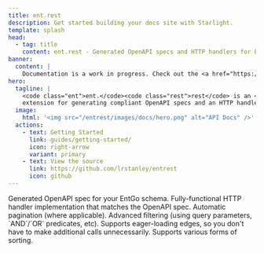 ```yaml
---
title: ent.rest
description: Get started building your docs site with Starlight.
template: splash
head:
  - tag: title
    content: ent.rest - Generated OpenAPI specs and HTTP handlers for EntGo
banner:
  content: |
    Documentation is a work in progress. Check out the <a href="https://github.com/lrstanley/entrest" target="_blank">GitHub Project</a> to contribute.
hero:
  tagline: |
    <code class="ent">ent.</code><code class="rest">rest</code> is an <a href="https://entgo.io/" target="_blank">EntGo</a>
    extension for generating compliant OpenAPI specs and an HTTP handler implementation that matches that spec.
  image:
    html: '<img src="/entrest/images/docs/hero.png" alt="API Docs" />'
  actions:
    - text: Getting Started
      link: guides/getting-started/
      icon: right-arrow
      variant: primary
    - text: View the source
      link: https://github.com/lrstanley/entrest
      icon: github
---
```



<CardGrid stagger>
  <Card title="Compliant OpenAPI Spec" icon="seti:json">
    Generated OpenAPI spec for your EntGo schema.
  </Card>
  <Card title="HTTP Handler" icon="seti:go">
    Fully-functional HTTP handler implementation that matches the OpenAPI spec.
  </Card>
  <Card title="Supports pagination" icon="open-book">
    Automatic pagination (where applicable).
  </Card>
  <Card title="Supports filtering" icon="list-format">
    Advanced filtering (using query parameters, `AND`/`OR` predicates, etc).
  </Card>
  <Card title="Supports eager-loading" icon="rocket">
    Supports eager-loading edges, so you don't have to make additional calls unnecessarily.
  </Card>
  <Card title="Supports sorting" icon="random">
    Supports various forms of sorting.
  </Card>
</CardGrid>
